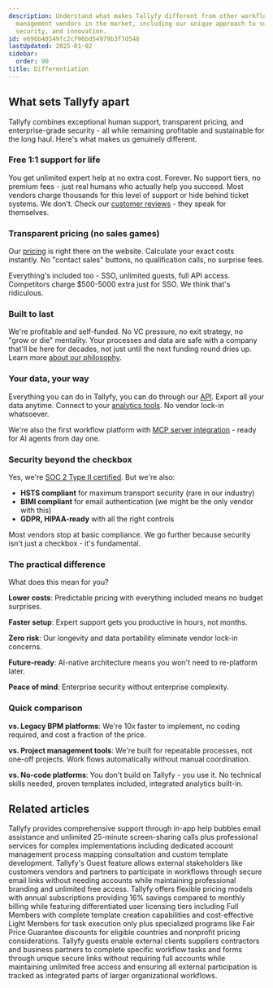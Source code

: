 ```yaml
---
description: Understand what makes Tallyfy different from other workflow and process
  management vendors in the market, including our unique approach to support, pricing,
  security, and innovation.
id: e696b40549fc2cf96bd54979b3f7d548
lastUpdated: 2025-01-02
sidebar:
  order: 90
title: Differentiation
---
```


## What sets Tallyfy apart

Tallyfy combines exceptional human support, transparent pricing, and enterprise-grade security - all while remaining profitable and sustainable for the long haul. Here's what makes us genuinely different.

### Free 1:1 support for life

You get unlimited expert help at no extra cost. Forever. No support tiers, no premium fees - just real humans who actually help you succeed. Most vendors charge thousands for this level of support or hide behind ticket systems. We don't. Check our [customer reviews](https://www.capterra.com/p/143084/Tallyfy/) - they speak for themselves.

### Transparent pricing (no sales games)

Our [pricing](/products/pro/pricing/) is right there on the website. Calculate your exact costs instantly. No "contact sales" buttons, no qualification calls, no surprise fees. 

Everything's included too - SSO, unlimited guests, full API access. Competitors charge $500-5000 extra just for SSO. We think that's ridiculous.

### Built to last

We're profitable and self-funded. No VC pressure, no exit strategy, no "grow or die" mentality. Your processes and data are safe with a company that'll be here for decades, not just until the next funding round dries up. Learn more [about our philosophy](/products/pro/miscellaneous/about-tallyfy/).

### Your data, your way

Everything you can do in Tallyfy, you can do through our [API](/products/pro/integrations/open-api/). Export all your data anytime. Connect to your [analytics tools](/products/pro/integrations/analytics/). No vendor lock-in whatsoever.

We're also the first workflow platform with [MCP server integration](/products/pro/integrations/mcp-server/) - ready for AI agents from day one.

### Security beyond the checkbox

Yes, we're [SOC 2 Type II certified](/products/pro/compliance/). But we're also:
- **HSTS compliant** for maximum transport security (rare in our industry)
- **BIMI compliant** for email authentication (we might be the only vendor with this)
- **GDPR, HIPAA-ready** with all the right controls

Most vendors stop at basic compliance. We go further because security isn't just a checkbox - it's fundamental.

### The practical difference

What does this mean for you?

**Lower costs**: Predictable pricing with everything included means no budget surprises.

**Faster setup**: Expert support gets you productive in hours, not months.

**Zero risk**: Our longevity and data portability eliminate vendor lock-in concerns.

**Future-ready**: AI-native architecture means you won't need to re-platform later.

**Peace of mind**: Enterprise security without enterprise complexity.

### Quick comparison

**vs. Legacy BPM platforms**: We're 10x faster to implement, no coding required, and cost a fraction of the price.

**vs. Project management tools**: We're built for repeatable processes, not one-off projects. Work flows automatically without manual coordination.

**vs. No-code platforms**: You don't build on Tallyfy - you use it. No technical skills needed, proven templates included, integrated analytics built-in.


## Related articles
<CardGrid>
<LinkTitleCard header="<b>Support > Contact support</b>" href="/products/pro/miscellaneous/support/how-can-i-contact-tallyfys-support-team/" > Tallyfy provides comprehensive support through in-app help bubbles email assistance and unlimited 25-minute screen-sharing calls plus professional services for complex implementations including dedicated account management process mapping consultation and custom template development. </LinkTitleCard>
<LinkTitleCard header="<b>Features > Customer facing</b>" href="/products/pro/tutorials/features/customer-facing/" > Tallyfy's Guest feature allows external stakeholders like customers vendors and partners to participate in workflows through secure email links without needing accounts while maintaining professional branding and unlimited free access. </LinkTitleCard>
<LinkTitleCard header="<b>Pro > Pricing</b>" href="/products/pro/pricing/" > Tallyfy offers flexible pricing models with annual subscriptions providing 16% savings compared to monthly billing while featuring differentiated user licensing tiers including Full Members with complete template creation capabilities and cost-effective Light Members for task execution only plus specialized programs like Fair Price Guarantee discounts for eligible countries and nonprofit pricing considerations. </LinkTitleCard>
<LinkTitleCard header="<b>Documenting > Guests</b>" href="/products/pro/documenting/guests/" > Tallyfy guests enable external clients suppliers contractors and business partners to complete specific workflow tasks and forms through unique secure links without requiring full accounts while maintaining unlimited free access and ensuring all external participation is tracked as integrated parts of larger organizational workflows. </LinkTitleCard>
</CardGrid>
